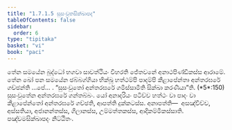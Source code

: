```yaml
---
title: "1.7.1.5 සුසංවුතසික්ඛාපද"
tableOfContents: false
sidebar:
  order: 6
type: "tipitaka"
basket: "vi"
book: "paci"
---
```



<DynamicBreadcrumb />

<Division number="580" book="paci">

<Paragraph number="1705" book="paci">
තේන සමයේන බුද්ධෝ භගවා සාවත්ථියං විහරති ජේතවනේ අනාථපිණ්ඩිකස්ස ආරාමේ. තේන ඛෝ පන සමයේන ඡබ්බග්ගියා භික්ඛූ හත්ථම්පි පාදම්පි කීළාපේන්තා අන්තරඝරේ ගච්ඡන්ති …පේ… .
</Paragraph>

<Paragraph number="1706" book="paci">
<Emphasis>“සුසංවුතෝ අන්තරඝරේ ගමිස්සාමීති සික්ඛා කරණීයා”</Emphasis>ති. (*5*:<Emphasis>150</Emphasis>)
</Paragraph>

<Paragraph number="1707" book="paci">
සුසංවුතේන අන්තරඝරේ ගන්තබ්බං. යෝ අනාදරියං පටිච්ච හත්ථං වා පාදං වා කීළාපේන්තෝ අන්තරඝරේ ගච්ඡති, ආපත්ති දුක්කටස්ස.
</Paragraph>

<Paragraph number="1708" book="paci">
අනාපත්ති—  අසඤ්චිච්ච, අස්සතියා, අජානන්තස්ස, ගිලානස්ස, උම්මත්තකස්ස, ආදිකම්මිකස්සාති.

</Paragraph>
</Division>

<Paragraph number="1709" type="center" book="paci">
පඤ්චමසික්ඛාපදං නිට්ඨිතං.
</Paragraph>
